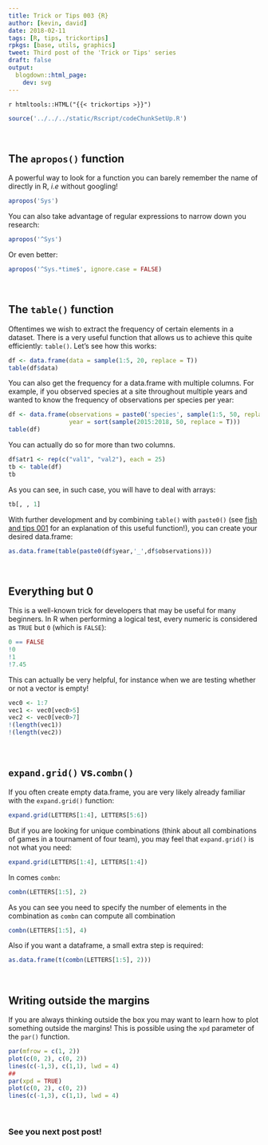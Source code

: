 ```yaml
---
title: Trick or Tips 003 {R}
author: [kevin, david]
date: 2018-02-11
tags: [R, tips, trickortips]
rpkgs: [base, utils, graphics]
tweet: Third post of the 'Trick or Tips' series
draft: false
output:
  blogdown::html_page:
    dev: svg
---
```



`r htmltools::HTML("{{< trickortips >}}")`


```r
source('../../../static/Rscript/codeChunkSetUp.R')
```


<br>

## The `apropos()` function

A powerful way to look for a function you can barely remember the name of
directly in R, *i.e* without googling!

```r
apropos('Sys')
```

You can also take advantage of regular expressions to narrow down you research:

```r
apropos('^Sys')
```

Or even better:

```r
apropos('^Sys.*time$', ignore.case = FALSE)
```


<br>

## The `table()` function

Oftentimes we wish to extract the frequency of certain elements in a dataset.
There is a very useful function that allows us to achieve this quite efficiently:
`table()`. Let's see how this works:

```r
df <- data.frame(data = sample(1:5, 20, replace = T))
table(df$data)
```

You can also get the frequency for a data.frame with multiple columns. For example,
if you observed species at a site throughout multiple years and wanted to know
the frequency of observations per species per year:


```r
df <- data.frame(observations = paste0('species', sample(1:5, 50, replace = T)),
                 year = sort(sample(2015:2018, 50, replace = T)))
table(df)
```

You can actually do so for more than two columns.

```r
df$atr1 <- rep(c("val1", "val2"), each = 25)
tb <- table(df)
tb
```

As you can see, in such case, you will have to deal with arrays:

```r
tb[, , 1]
```

With further development and by combining `table()` with `paste0()` (see
[fish and tips 001](https://insileco.github.io/2017/06/30/trick-or-tips-001-r/)
for an explanation of this useful function!), you can create your desired data.frame:

```r
as.data.frame(table(paste0(df$year,'_',df$observations)))
```


<br>

## Everything but 0

This is a well-known trick for developers that may be useful for many beginners.
In R when performing a logical test, every numeric is considered as `TRUE` but
`0` (which is `FALSE`):

```r
0 == FALSE
!0
!1
!7.45
```

This can actually be very helpful, for instance when we are testing whether
or not a vector is empty!

```r
vec0 <- 1:7
vec1 <- vec0[vec0>5]
vec2 <- vec0[vec0>7]
!(length(vec1))
!(length(vec2))
```




<br>

## `expand.grid()` vs.`combn()`

If you often create empty data.frame, you are very likely already familiar
with the `expand.grid()` function:


```r
expand.grid(LETTERS[1:4], LETTERS[5:6])
```

But if you are looking for unique combinations (think about all combinations of
games in a tournament of four team), you may feel that `expand.grid()` is not
what you need:

```r
expand.grid(LETTERS[1:4], LETTERS[1:4])
```

In comes `combn`:

```r
combn(LETTERS[1:5], 2)
```

As you can see you need to specify the number of elements in the combination as
`combn` can compute all combination

```r
combn(LETTERS[1:5], 4)
```

Also if you want a dataframe, a small extra step is required:

```r
as.data.frame(t(combn(LETTERS[1:5], 2)))
```


<br>

## Writing outside the margins

If you are always thinking outside the box you may want to learn how to plot
something outside the margins! This is possible using the `xpd` parameter of
the `par()` function.


```r
par(mfrow = c(1, 2))
plot(c(0, 2), c(0, 2))
lines(c(-1,3), c(1,1), lwd = 4)
##
par(xpd = TRUE)
plot(c(0, 2), c(0, 2))
lines(c(-1,3), c(1,1), lwd = 4)
```

<br>

### See you next post post!

<br>
